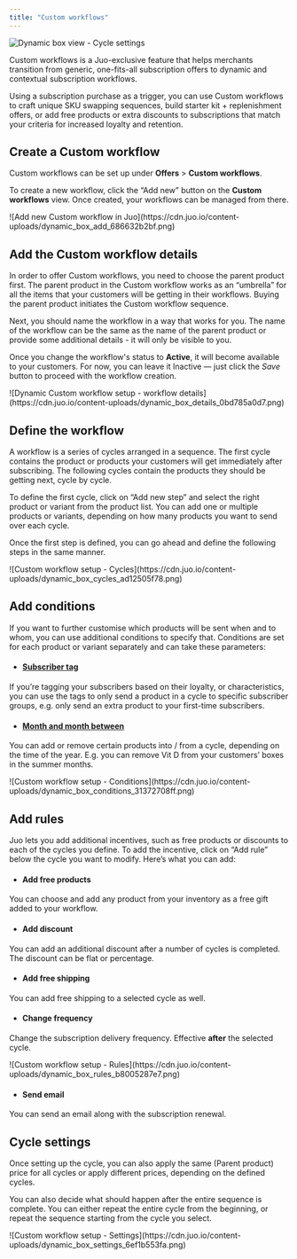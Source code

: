 ```yaml
---
title: "Custom workflows"
---
```


![Dynamic box view - Cycle settings](https://cdn.juo.io/content-uploads/Dynamic_boxes_f9f5840694.png)

Custom workflows is a Juo-exclusive feature that helps merchants transition from generic, one-fits-all subscription offers to dynamic and contextual subscription workflows.

Using a subscription purchase as a trigger, you can use Custom workflows to craft unique SKU swapping sequences, build starter kit + replenishment offers, or add free products or extra discounts to subscriptions that match your criteria for increased loyalty and retention.

## Create a Custom workflow

Custom workflows can be set up under **Offers** > **Custom workflows**.

To create a new workflow, click the “Add new” button on the **Custom workflows** view. Once created, your workflows can be managed from there.

<Frame caption="Add new Custom workflow in Juo">
  ![Add new Custom workflow in
  Juo](https://cdn.juo.io/content-uploads/dynamic_box_add_686632b2bf.png)
</Frame>

## Add the Custom workflow details

In order to offer Custom workflows, you need to choose the parent product first. The parent product in the Custom workflow works as an “umbrella” for all the items that your customers will be getting in their workflows. Buying the parent product initiates the Custom workflow sequence.

Next, you should name the workflow in a way that works for you. The name of the workflow can be the same as the name of the parent product or provide some additional details - it will only be visible to you.

Once you change the workflow's status to **Active**, it will become available to your customers. For now, you can leave it Inactive — just click the _Save_ button to proceed with the workflow creation.

<Frame caption="Choose the parent product and name for your Custom workflow">
  ![Dynamic Custom workflow setup - workflow
  details](https://cdn.juo.io/content-uploads/dynamic_box_details_0bd785a0d7.png)
</Frame>

## Define the workflow

A workflow is a series of cycles arranged in a sequence. The first cycle contains the product or products your customers will get immediately after subscribing. The following cycles contain the products they should be getting next, cycle by cycle.

To define the first cycle, click on “Add new step” and select the right product or variant from the product list. You can add one or multiple products or variants, depending on how many products you want to send over each cycle.

Once the first step is defined, you can go ahead and define the following steps in the same manner.

<Frame caption="Choose the products that should be sent with each cycle">
  ![Custom workflow setup -
  Cycles](https://cdn.juo.io/content-uploads/dynamic_box_cycles_ad12505f78.png)
</Frame>

## Add conditions

If you want to further customise which products will be sent when and to whom, you can use additional conditions to specify that. Conditions are set for each product or variant separately and can take these parameters:

- #### [Subscriber tag](#subscriber-tag)

If you’re tagging your subscribers based on their loyalty, or characteristics, you can use the tags to only send a product in a cycle to specific subscriber groups, e.g. only send an extra product to your first-time subscribers.

- #### [Month and month between](#month-and-month-between)

You can add or remove certain products into / from a cycle, depending on the time of the year. E.g. you can remove Vit D from your customers’ boxes in the summer months.

<Frame caption="Choose the conditions under which the products should be sent">
  ![Custom workflow setup -
  Conditions](https://cdn.juo.io/content-uploads/dynamic_box_conditions_31372708ff.png)
</Frame>

## Add rules

Juo lets you add additional incentives, such as free products or discounts to each of the cycles you define. To add the incentive, click on “Add rule” below the cycle you want to modify. Here’s what you can add:

- #### Add free products

You can choose and add any product from your inventory as a free gift added to your workflow.

- #### Add discount

You can add an additional discount after a number of cycles is completed. The discount can be flat or percentage.

- #### Add free shipping

You can add free shipping to a selected cycle as well.

- #### Change frequency

Change the subscription delivery frequency. Effective **after** the selected cycle.

<Frame caption="Add rules for applying additional benefits for your subscribers">
  ![Custom workflow setup -
  Rules](https://cdn.juo.io/content-uploads/dynamic_box_rules_b8005287e7.png)
</Frame>

- #### Send email

You can send an email along with the subscription renewal.

## Cycle settings

Once setting up the cycle, you can also apply the same (Parent product) price for all cycles or apply different prices, depending on the defined cycles.

You can also decide what should happen after the entire sequence is complete. You can either repeat the entire cycle from the beginning, or repeat the sequence starting from the cycle you select.

<Frame caption="Adjust the price and cycle completion settings">
  ![Custom workflow setup -
  Settings](https://cdn.juo.io/content-uploads/dynamic_box_settings_6ef1b553fa.png)
</Frame>
